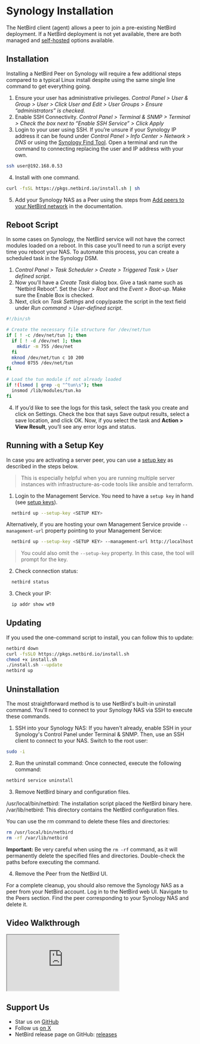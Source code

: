 
# Synology Installation

The NetBird client (agent) allows a peer to join a pre-existing NetBird deployment. If a NetBird deployment is not yet available, there are both managed and [self-hosted](https://docs.netbird.io/selfhosted/selfhosted-quickstart) options available.

## Installation

Installing a NetBird Peer on Synology will require a few additional steps compared to a typical Linux install despite using the same single line command to get everything going.

1. Ensure your user has administrative privileges. _Control Panel > User & Group > User > Click User and Edit > User Groups > Ensure “administrators” is checked._
2. Enable SSH Connectivity. _Control Panel > Terminal & SNMP > Terminal > Check the box next to “Enable SSH Service” > Click Apply_
3. Login to your user using SSH. If you’re unsure if your Synology IP address it can be found under _Control Panel > Info Center > Network > DNS_ or using the [Synology Find Tool](https://finds.synology.com/). Open a terminal and run the command to connecting replacing the user and IP address with your own.

```bash
ssh user@192.168.0.53
```

4. Install with one command.

```bash
curl -fsSL https://pkgs.netbird.io/install.sh | sh
```

5. Add your Synology NAS as a Peer using the steps from [Add peers to your NetBird network](https://docs.netbird.io/how-to/add-machines-to-your-network) in the documentation.

## Reboot Script

In some cases on Synology, the NetBird service will not have the correct modules loaded on a reboot. In this case you’ll need to run a script every time you reboot your NAS. To automate this process, you can create a scheduled task in the Synology DSM.

1. _Control Panel > Task Scheduler > Create > Triggered Task > User defined script_.
2. Now you’ll have a _Create Task_ dialog box. Give a task name such as “Netbird Reboot”. Set the _User > Root_ and the _Event > Boot-up_. Make sure the Enable Box is checked.
3. Next, click on _Task Settings_ and copy/paste the script in the text field under _Run command > User-defined script_.

```sh
#!/bin/sh

# Create the necessary file structure for /dev/net/tun
if [ ! -c /dev/net/tun ]; then
  if [ ! -d /dev/net ]; then
    mkdir -m 755 /dev/net
  fi
  mknod /dev/net/tun c 10 200
  chmod 0755 /dev/net/tun
fi

# Load the tun module if not already loaded
if !(lsmod | grep -q "^tun\s"); then
  insmod /lib/modules/tun.ko
fi
```
4. If you’d like to see the logs for this task, select the task you create and click on Settings. Check the box that says Save output results, select a save location, and click OK. Now, if you select the task and **Action > View Result**, you’ll see any error logs and status.

## Running with a Setup Key
In case you are activating a server peer, you can use a [setup key](/how-to/register-machines-using-setup-keys) as described in the steps below.
> This is especially helpful when you are running multiple server instances with infrastructure-as-code tools like ansible and terraform.

1. Login to the Management Service. You need to have a `setup key` in hand (see [setup keys](/how-to/register-machines-using-setup-keys)).

```bash
  netbird up --setup-key <SETUP KEY>
```

Alternatively, if you are hosting your own Management Service provide `--management-url` property pointing to your Management Service:
```bash
  netbird up --setup-key <SETUP KEY> --management-url http://localhost:33073
```

> You could also omit the `--setup-key` property. In this case, the tool will prompt for the key.

2. Check connection status:
```bash
  netbird status
```

3. Check your IP:

```bash
  ip addr show wt0
```

## Updating

If you used the one-command script to install, you can follow this to update:

```bash
netbird down
curl -fsSLO https://pkgs.netbird.io/install.sh
chmod +x install.sh
./install.sh --update
netbird up
```

## Uninstallation
The most straightforward method is to use NetBird's built-in uninstall command. You'll need to connect to your Synology NAS via SSH to execute these commands.

1. SSH into your Synology NAS: If you haven't already, enable SSH in your Synology's Control Panel under Terminal & SNMP. Then, use an SSH client to connect to your NAS. Switch to the root user:
```bash
sudo -i
```
2. Run the uninstall command: Once connected, execute the following command:
```bash
netbird service uninstall
```
3. Remove NetBird binary and configuration files.

/usr/local/bin/netbird: The installation script placed the NetBird binary here.
/var/lib/netbird: This directory contains the NetBird configuration files.

You can use the rm command to delete these files and directories:
```bash
rm /usr/local/bin/netbird
rm -rf /var/lib/netbird
```
**Important:** Be very careful when using the `rm -rf` command, as it will permanently delete the specified files and directories. Double-check the paths before executing the command.

4. Remove the Peer from the NetBird UI.

For a complete cleanup, you should also remove the Synology NAS as a peer from your NetBird account. Log in to the NetBird web UI. Navigate to the Peers section. Find the peer corresponding to your Synology NAS and delete it.

## Video Walkthrough

<div className="videowrapper">
    <iframe src="https://www.youtube.com/embed/9VKOAe_T038" allow="fullscreen;"></iframe>
</div>

## Support Us

- Star us on [GitHub](https://github.com/netbirdio/netbird)
- Follow us [on X](https://x.com/netbird)
- NetBird release page on GitHub: [releases](https://github.com/netbirdio/netbird/releases/latest)
